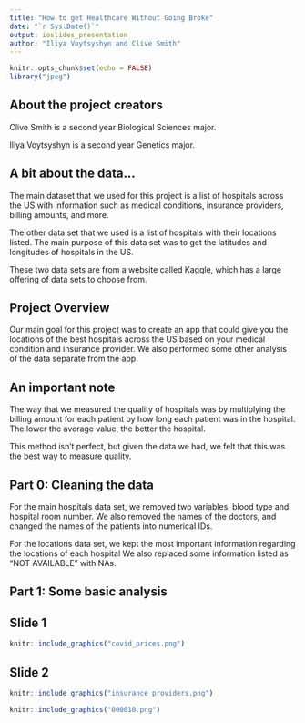 ```yaml
---
title: "How to get Healthcare Without Going Broke"
date: "`r Sys.Date()`"
output: ioslides_presentation
author: "Iliya Voytsyshyn and Clive Smith"
---
```


```r
knitr::opts_chunk$set(echo = FALSE)
library("jpeg")
```

## About the project creators  
Clive Smith is a second year Biological Sciences major.

Iliya Voytsyshyn is a second year Genetics major.


## A bit about the data...
The main dataset that we used for this project is a list of hospitals across the US with information such as medical conditions, insurance providers, billing amounts, and more. 

The other data set that we used is a list of hospitals with their locations listed. The main purpose of this data set was to get the latitudes and longitudes of hospitals in the US.

These two data sets are from a website called Kaggle, which has a large offering of data sets to choose from.  

## Project Overview  
Our main goal for this project was to create an app that could give you the locations of the best hospitals across the US based on your medical condition and insurance provider. We also performed some other analysis of the data separate from the app.  


## An important note

The way that we measured the quality of hospitals was by multiplying the billing amount for each patient by how long each patient was in the hospital. The lower the average value, the better the hospital. 

This method isn't perfect, but given the data we had, we felt that this was the best way to measure quality.  

## Part 0: Cleaning the data

For the main hospitals data set, we removed two variables, blood type and hospital room number. We also removed the names of the doctors, and changed the names of the patients into numerical IDs.

For the locations data set, we kept the most important information regarding the locations of each hospital We also replaced some information listed as "NOT AVAILABLE" with NAs.  

## Part 1: Some basic analysis  


## Slide 1

```r
knitr::include_graphics("covid_prices.png")
```
  

## Slide 2
```r
knitr::include_graphics("insurance_providers.png")
```

```r
knitr::include_graphics("000010.png")
```


